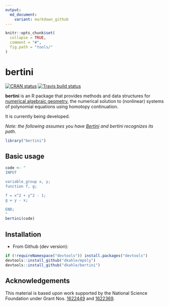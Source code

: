 ```yaml
---
output:
  md_document:
    variant: markdown_github
---
```


<!-- README.md is generated from README.Rmd. Please edit that file -->

```r
knitr::opts_chunk$set(
  collapse = TRUE,
  comment = "#",
  fig.path = "tools/"
)
```

# bertini

<!-- badges: start -->
[![CRAN status](https://www.r-pkg.org/badges/version/bertini)](https://cran.r-project.org/package=bertini)
[![Travis build status](https://travis-ci.org/dkahle/bertini.svg?branch=master)](https://travis-ci.org/dkahle/bertini)
<!-- badges: end -->

__bertini__ is an R package that provides methods and data structures for [numerical algebraic geometry](https://en.wikipedia.org/wiki/Numerical_algebraic_geometry), the numerical solution to (nonlinear) systems of polynomial equations using homotopy continuation.


It is currently being developed.


_Note: the following assumes you have [Bertini](https://bertini.nd.edu) and bertini recognizes its path._

```r
library("bertini")
```




## Basic usage

```r
code <- "
INPUT

variable_group x, y;
function f, g;

f = x^2 + y^2 - 1;
g = y - x;

END;
"
bertini(code)
```








## Installation

* From Github (dev version): 
```r
if (!requireNamespace("devtools")) install.packages("devtools")
devtools::install_github("dkahle/mpoly")
devtools::install_github("dkahle/bertini")
```





## Acknowledgements

This material is based upon work supported by the National Science Foundation under Grant Nos. [1622449](https://nsf.gov/awardsearch/showAward?AWD_ID=1622449) and [1622369](https://www.nsf.gov/awardsearch/showAward?AWD_ID=1622369).
